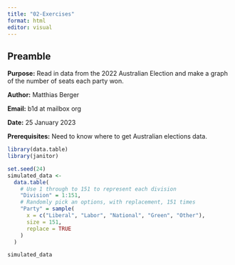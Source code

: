```yaml
---
title: "02-Exercises"
format: html
editor: visual
---
```


::: {.callout-tip collapse="true"}
## Preamble

**Purpose:** Read in data from the 2022 Australian Election and make a graph of the number of seats each party won.

**Author:** Matthias Berger

**Email:** b1d at mailbox org

**Date:** 25 January 2023

**Prerequisites:** Need to know where to get Australian elections data.
:::

```r
library(data.table)
library(janitor)
```

```r
set.seed(24)
simulated_data <-
  data.table(
    # Use 1 through to 151 to represent each division
    "Division" = 1:151,
    # Randomly pick an options, with replacement, 151 times
    "Party" = sample(
      x = c("Liberal", "Labor", "National", "Green", "Other"),
      size = 151,
      replace = TRUE
    )
  )

simulated_data
```
